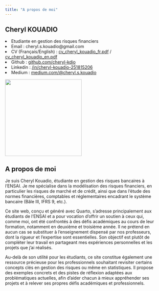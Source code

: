 ```yaml
---
title: "A propos de moi"
---
```


<div class="box">

<div class="container">
<div>
<h2 style="display: block;">Cheryl KOUADIO</h2>

<li>Etudiante en gestion des risques financiers</li>
<li>Email : cheryl.s.kouadio@gmail.com</li>
<li>CV (Français/English) : 
    <a href="CV/CV_Cheryl_KOUADIO___3A-fr.pdf">cv_cheryl_kouadio_fr.pdf</a> / 
    <a href="CV/CV_Cheryl_KOUADIO___3A-en.pdf">cv_cheryl_kouadio_en.pdf</a>
</li>
<li> Github :
    <a href="https://github.com/cheryl-kdio"> github.com/cheryl-kdio</a>
</li>
<li> Linkedin :
    <a href="www.linkedin.com/in/cheryl-kouadio-251815206">/in/cheryl-kouadio-251815206 </a>
</li>
<li> Medium : 
    <a href="https://medium.com/@cheryl.s.kouadio"> medium.com/@cheryl.s.kouadio</a>
</li>
</div>



<img src="cheryl_kdio.jpeg"  style="width: 250px; height: 250px;">
</div>

<h2 style="display: block;"> A propos de moi </h2>


Je suis Cheryl Kouadio, étudiante en gestion des risques bancaires à l'ENSAI. Je me spécialise dans la modélisation des risques financiers, en particulier les risques de marché et de crédit, ainsi que dans l'étude des normes financières, comptables et réglementaires encadrant le système bancaire (Bâle III, IFRS 9, etc.).

Ce site web, conçu et généré avec Quarto, s'adresse principalement aux étudiants de l'ENSAI et a pour vocation d'offrir un soutien à ceux qui, comme moi, ont été confrontés à des défis académiques au cours de leur formation, notamment en deuxième et troisième année. Il ne prétend en aucun cas se substituer à l'enseignement dispensé par nos professeurs, dont la rigueur et l'expertise sont essentielles. Son objectif est plutôt de compléter leur travail en partageant mes expériences personnelles et les projets que j'ai réalisés.

Au-delà de son utilité pour les étudiants, ce site constitue également une ressource précieuse pour les professionnels souhaitant revisiter certains concepts clés en gestion des risques ou même en statistiques. Il propose des exemples concrets et des pistes de réflexion adaptées aux problématiques actuelles, afin d'aider chacun à mieux appréhender ses projets et à relever ses propres défis académiques et professionnels.

</div>

